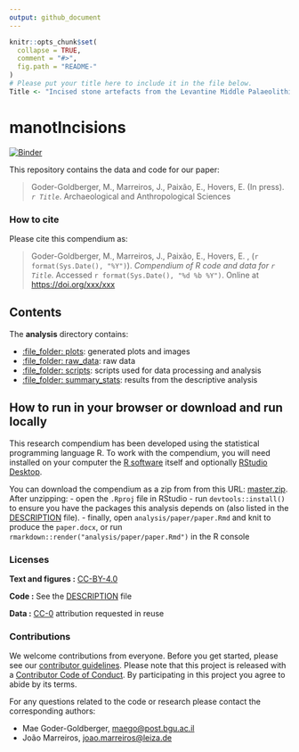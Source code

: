 ```yaml
---
output: github_document
---
```


<!-- README.md is generated from README.Rmd. Please edit that file -->

```r
knitr::opts_chunk$set(
  collapse = TRUE,
  comment = "#>",
  fig.path = "README-"
)
# Please put your title here to include it in the file below.
Title <- "Incised stone artefacts from the Levantine Middle Palaeolithic and human behavioural complexity"
```

# manotIncisions

[![Binder](https://mybinder.org/badge_logo.svg)](https://mybinder.org/v2/gh/jmmarreiros/manotIncisions/master?urlpath=rstudio)

This repository contains the data and code for our paper:

> Goder-Goldberger, M., Marreiros, J., Paixão, E., Hovers, E. (In press). _`r Title`_. Archaeological and Anthropological Sciences

### How to cite

Please cite this compendium as:

> Goder-Goldberger, M., Marreiros, J., Paixão, E., Hovers, E. , (`r format(Sys.Date(), "%Y")`). _Compendium of R code and data for `r Title`_. Accessed `r format(Sys.Date(), "%d %b %Y")`. Online at <https://doi.org/xxx/xxx>

## Contents

The **analysis** directory contains:

  - [:file\_folder: plots](/analysis/plots): generated plots and images
  - [:file\_folder: raw_data](/analysis/raw_data): raw data
  - [:file\_folder: scripts](/analysis/scripts): scripts used for data processing and analysis
  - [:file\_folder: summary_stats](/analysis/summary_stats): results from the descriptive analysis

## How to run in your browser or download and run locally

This research compendium has been developed using the statistical programming
language R. To work with the compendium, you will need
installed on your computer the [R software](https://cloud.r-project.org/)
itself and optionally [RStudio Desktop](https://rstudio.com/products/rstudio/download/).

You can download the compendium as a zip from from this URL:
[master.zip](/archive/master.zip). After unzipping:
- open the `.Rproj` file in RStudio
- run `devtools::install()` to ensure you have the packages this analysis depends on (also listed in the
[DESCRIPTION](/DESCRIPTION) file).
- finally, open `analysis/paper/paper.Rmd` and knit to produce the `paper.docx`, or run `rmarkdown::render("analysis/paper/paper.Rmd")` in the R console

### Licenses

**Text and figures :**  [CC-BY-4.0](http://creativecommons.org/licenses/by/4.0/)

**Code :** See the [DESCRIPTION](DESCRIPTION) file

**Data :** [CC-0](http://creativecommons.org/publicdomain/zero/1.0/) attribution requested in reuse

### Contributions

We welcome contributions from everyone. Before you get started, please see our [contributor guidelines](CONTRIBUTING.md). Please note that this project is released with a [Contributor Code of Conduct](CONDUCT.md). By participating in this project you agree to abide by its terms.

For any questions related to the code or research please contact the
corresponding authors:

- Mae Goder-Goldberger, <maego@post.bgu.ac.il>
- João Marreiros, <joao.marreiros@leiza.de>

